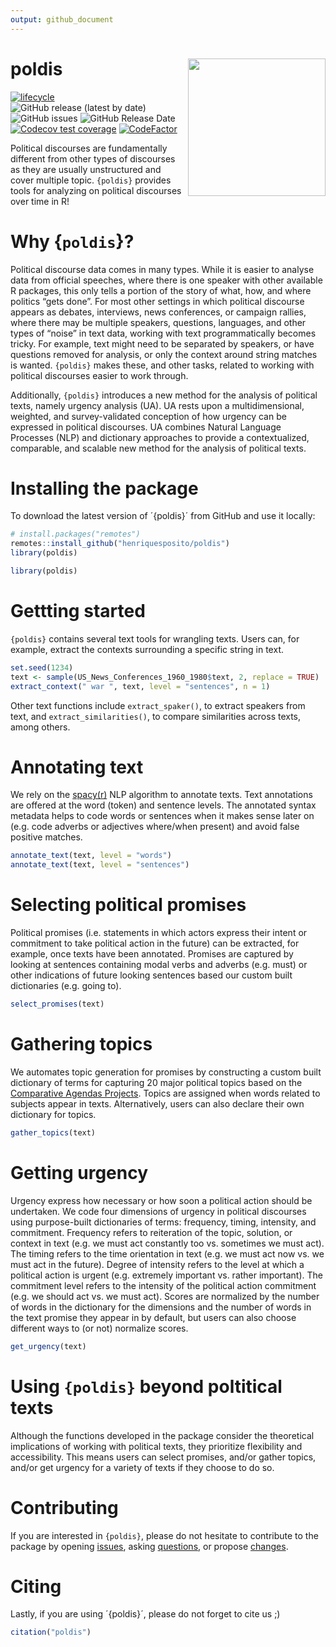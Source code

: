 ```yaml
---
output: github_document
---
```

# poldis <img src="man/figures/poldishexlogo.png" align="right" width="220"/>

<!-- badges: start -->
[![lifecycle](https://img.shields.io/badge/lifecycle-experimental-orange.svg)](https://lifecycle.r-lib.org/articles/stages.html#experimental)
![GitHub release (latest by date)](https://img.shields.io/github/v/release/henriquesposito/poldis)
![GitHub issues](https://img.shields.io/github/issues-raw/henriquesposito/poldis)
![GitHub Release Date](https://img.shields.io/github/release-date/henriquesposito/poldis)
[![Codecov test coverage](https://codecov.io/gh/henriquesposito/poldis/branch/master/graph/badge.svg)](https://app.codecov.io/gh/henriquesposito/poldis?branch=master)
[![CodeFactor](https://www.codefactor.io/repository/github/henriquesposito/poldis/badge)](https://www.codefactor.io/repository/github/henriquesposito/poldis)
<!-- badges: end -->

Political discourses are fundamentally different from other types of discourses as they are usually unstructured and cover multiple topic. `{poldis}` provides tools for analyzing on political discourses over time in R!

# Why {`poldis`}?

Political discourse data comes in many types.
While it is easier to analyse data from official speeches,
where there is one speaker
with other available R packages,
this only tells a portion of the story of what, how, and where politics "gets done".
For most other settings in which political discourse appears as debates,
interviews, news conferences, or campaign rallies,
where there may be multiple speakers, questions, languages, and other types of "noise" in text data,
working with text programmatically becomes tricky.
For example, text might need to be separated by speakers,
or have questions removed for analysis,
or only the context around string matches is wanted.
`{poldis}` makes these, and other tasks, related to working with political discourses easier to work through.

Additionally, `{poldis}` introduces a new method for the analysis of political texts, namely urgency analysis (UA). UA rests upon a multidimensional, weighted, and survey-validated conception of how urgency can be expressed in political discourses. UA combines Natural Language Processes (NLP) and dictionary approaches to provide a contextualized, comparable, and scalable new method for the analysis of political texts.

# Installing the package

To download the latest version of ´{poldis}´ from GitHub and use it locally:

``` r
# install.packages("remotes")
remotes::install_github("henriquesposito/poldis")
library(poldis)
```

```r
library(poldis)
```

# Gettting started

`{poldis}` contains several text tools for wrangling texts. Users can, for example, extract the contexts surrounding a specific string in text.

```r
set.seed(1234)
text <- sample(US_News_Conferences_1960_1980$text, 2, replace = TRUE)
extract_context(" war ", text, level = "sentences", n = 1)
```

Other text functions include `extract_spaker()`, to extract speakers from text, and `extract_similarities()`, to compare similarities across texts, among others.

# Annotating text

We rely on the [spacy(r)](https://spacy.io/universe/project/spacyr) NLP algorithm to annotate texts. Text annotations are offered at the word (token) and sentence levels. The annotated syntax metadata helps to code words or sentences when it makes sense later on (e.g. code adverbs or adjectives where/when present) and avoid false positive matches.

```r
annotate_text(text, level = "words")
annotate_text(text, level = "sentences")
```

# Selecting political promises

Political promises (i.e. statements in which actors express their intent or commitment to take political action in the future) can be extracted, for example, once texts have been annotated. Promises are captured by looking at sentences containing modal verbs and adverbs (e.g. must) or other indications of future looking sentences based our custom built dictionaries (e.g. going to).

```r
select_promises(text)
```

# Gathering topics

We automates topic generation for promises by constructing a custom built dictionary of terms for capturing 20 major political topics based on the [Comparative Agendas Projects](https://www.comparativeagendas.net/). Topics are assigned when words related to subjects appear in texts. Alternatively, users can also declare their own dictionary for topics.

```r
gather_topics(text)
```

# Getting urgency

Urgency express how necessary or how soon a political action should be undertaken. We code four dimensions of urgency in political discourses using purpose-built dictionaries of terms: frequency, timing, intensity, and commitment. Frequency refers to reiteration of the topic, solution, or context in text (e.g. we must act constantly too vs. sometimes we must act). The timing refers to the time orientation in text (e.g. we must act now vs. we must act in the future). Degree of intensity refers to the level at which a political action is urgent (e.g. extremely important vs. rather important). The commitment level refers to the intensity of the political action commitment (e.g. we should act vs. we must act). Scores are normalized by the number of words in the dictionary for the dimensions and the number of words in the text promise they appear in by default, but users can also choose different ways to (or not) normalize scores.

```r
get_urgency(text)
```

# Using `{poldis}` beyond poltitical texts

Although the functions developed in the package consider the theoretical implications of working with political texts, they prioritize flexibility and accessibility. This means users can select promises, and/or gather topics, and/or get urgency for a variety of texts if they choose to do so.

# Contributing

If you are interested in `{poldis}`, please do not hesitate to contribute to the package by opening [issues](https://github.com/henriquesposito/poldis/issues), asking [questions](https://github.com/henriquesposito/poldis/discussions), or propose [changes](https://github.com/henriquesposito/poldis/pulls). 

# Citing

Lastly, if you are using ´{poldis}´, please do not forget to cite us ;)

``` r
citation("poldis")
```
